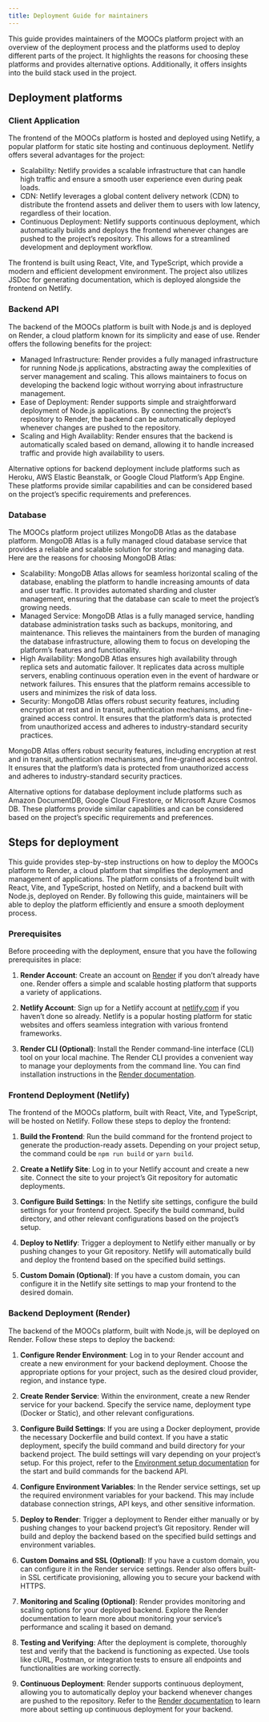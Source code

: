 ```yaml
---
title: Deployment Guide for maintainers
---
```


This guide provides maintainers of the MOOCs platform project with an overview of the deployment process and the platforms used to deploy different parts of the project. It highlights the reasons for choosing these platforms and provides alternative options. Additionally, it offers insights into the build stack used in the project.

## Deployment platforms
### Client Application
The frontend of the MOOCs platform is hosted and deployed using Netlify, a popular platform for static site hosting and continuous deployment. Netlify offers several advantages for the project:

- Scalability: Netlify provides a scalable infrastructure that can handle high traffic and ensure a smooth user experience even during peak loads.
- CDN: Netlify leverages a global content delivery network (CDN) to distribute the frontend assets and deliver them to users with low latency, regardless of their location.
- Continuous Deployment: Netlify supports continuous deployment, which automatically builds and deploys the frontend whenever changes are pushed to the project's repository. This allows for a streamlined development and deployment workflow.

The frontend is built using React, Vite, and TypeScript, which provide a modern and efficient development environment. The project also utilizes JSDoc for generating documentation, which is deployed alongside the frontend on Netlify.

### Backend API
The backend of the MOOCs platform is built with Node.js and is deployed on Render, a cloud platform known for its simplicity and ease of use. Render offers the following benefits for the project:

- Managed Infrastructure: Render provides a fully managed infrastructure for running Node.js applications, abstracting away the complexities of server management and scaling. This allows maintainers to focus on developing the backend logic without worrying about infrastructure management.
- Ease of Deployment: Render supports simple and straightforward deployment of Node.js applications. By connecting the project's repository to Render, the backend can be automatically deployed whenever changes are pushed to the repository.
- Scaling and High Availablity: Render ensures that the backend is automatically scaled based on demand, allowing it to handle increased traffic and provide high availability to users.

Alternative options for backend deployment include platforms such as Heroku, AWS Elastic Beanstalk, or Google Cloud Platform's App Engine. These platforms provide similar capabilities and can be considered based on the project's specific requirements and preferences.

### Database
The MOOCs platform project utilizes MongoDB Atlas as the database platform. MongoDB Atlas is a fully managed cloud database service that provides a reliable and scalable solution for storing and managing data. Here are the reasons for choosing MongoDB Atlas:

- Scalability: MongoDB Atlas allows for seamless horizontal scaling of the database, enabling the platform to handle increasing amounts of data and user traffic. It provides automated sharding and cluster management, ensuring that the database can scale to meet the project's growing needs.
- Managed Service: MongoDB Atlas is a fully managed service, handling database administration tasks such as backups, monitoring, and maintenance. This relieves the maintainers from the burden of managing the database infrastructure, allowing them to focus on developing the platform's features and functionality.
- High Availability: MongoDB Atlas ensures high availability through replica sets and automatic failover. It replicates data across multiple servers, enabling continuous operation even in the event of hardware or network failures. This ensures that the platform remains accessible to users and minimizes the risk of data loss.
- Security: MongoDB Atlas offers robust security features, including encryption at rest and in transit, authentication mechanisms, and fine-grained access control. It ensures that the platform's data is protected from unauthorized access and adheres to industry-standard security practices.

MongoDB Atlas offers robust security features, including encryption at rest and in transit, authentication mechanisms, and fine-grained access control. It ensures that the platform's data is protected from unauthorized access and adheres to industry-standard security practices.

Alternative options for database deployment include platforms such as Amazon DocumentDB, Google Cloud Firestore, or Microsoft Azure Cosmos DB. These platforms provide similar capabilities and can be considered based on the project's specific requirements and preferences.

## Steps for deployment
This guide provides step-by-step instructions on how to deploy the MOOCs platform to Render, a cloud platform that simplifies the deployment and management of applications. The platform consists of a frontend built with React, Vite, and TypeScript, hosted on Netlify, and a backend built with Node.js, deployed on Render. By following this guide, maintainers will be able to deploy the platform efficiently and ensure a smooth deployment process.

### Prerequisites
Before proceeding with the deployment, ensure that you have the following prerequisites in place:

1. **Render Account**: Create an account on [Render](https://render.com) if you don't already have one. Render offers a simple and scalable hosting platform that supports a variety of applications.

2. **Netlify Account**: Sign up for a Netlify account at [netlify.com](https://www.netlify.com) if you haven't done so already. Netlify is a popular hosting platform for static websites and offers seamless integration with various frontend frameworks.

3. **Render CLI (Optional)**: Install the Render command-line interface (CLI) tool on your local machine. The Render CLI provides a convenient way to manage your deployments from the command line. You can find installation instructions in the [Render documentation](https://render.com/docs/cli).

### Frontend Deployment (Netlify)
The frontend of the MOOCs platform, built with React, Vite, and TypeScript, will be hosted on Netlify. Follow these steps to deploy the frontend:

1. **Build the Frontend**: Run the build command for the frontend project to generate the production-ready assets. Depending on your project setup, the command could be `npm run build` or `yarn build`.

2. **Create a Netlify Site**: Log in to your Netlify account and create a new site. Connect the site to your project's Git repository for automatic deployments.

3. **Configure Build Settings**: In the Netlify site settings, configure the build settings for your frontend project. Specify the build command, build directory, and other relevant configurations based on the project's setup.

4. **Deploy to Netlify**: Trigger a deployment to Netlify either manually or by pushing changes to your Git repository. Netlify will automatically build and deploy the frontend based on the specified build settings.

5. **Custom Domain (Optional)**: If you have a custom domain, you can configure it in the Netlify site settings to map your frontend to the desired domain.

### Backend Deployment (Render)
The backend of the MOOCs platform, built with Node.js, will be deployed on Render. Follow these steps to deploy the backend:

1. **Configure Render Environment**: Log in to your Render account and create a new environment for your backend deployment. Choose the appropriate options for your project, such as the desired cloud provider, region, and instance type.

2. **Create Render Service**: Within the environment, create a new Render service for your backend. Specify the service name, deployment type (Docker or Static), and other relevant configurations.

3. **Configure Build Settings**: If you are using a Docker deployment, provide the necessary Dockerfile and build context. If you have a static deployment, specify the build command and build directory for your backend project. The build settings will vary depending on your project's setup. For this project, refer to the [Environment setup documentation](./tutorial-environment_setup) for the start and build commands for the backend API.

4. **Configure Environment Variables**: In the Render service settings, set up the required environment variables for your backend. This may include database connection strings, API keys, and other sensitive information.

5. **Deploy to Render**: Trigger a deployment to Render either manually or by pushing changes to your backend project's Git repository. Render will build and deploy the backend based on the specified build settings and environment variables.

6. **Custom Domains and SSL (Optional)**: If you have a custom domain, you can configure it in the Render service settings. Render also offers built-in SSL certificate provisioning, allowing you to secure your backend with HTTPS.

7. **Monitoring and Scaling (Optional)**: Render provides monitoring and scaling options for your deployed backend. Explore the Render documentation to learn more about monitoring your service's performance and scaling it based on demand.

8. **Testing and Verifying**: After the deployment is complete, thoroughly test and verify that the backend is functioning as expected. Use tools like cURL, Postman, or integration tests to ensure all endpoints and functionalities are working correctly.

9. **Continuous Deployment**: Render supports continuous deployment, allowing you to automatically deploy your backend whenever changes are pushed to the repository. Refer to the [Render documentation](https://render.com/docs/deploys#toggling-auto-deploy-for-a-service) to learn more about setting up continuous deployment for your backend.